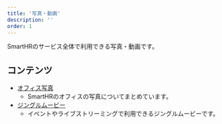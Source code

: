```yaml
---
title: '写真・動画'
description: ''
order: 1
---
```




SmartHRのサービス全体で利用できる写真・動画です。

## コンテンツ

- [オフィス写真](/photography/photography-office/)
    - SmartHRのオフィスの写真についてまとめています。
- [ジングルムービー](/photography/jingle-movie/)
    - イベントやライブストリーミングで利用できるジングルムービーです。
        <VideoEmbed
        poster="/images/jingle_movie_thumb.png"
        source="/video/jingle_movie.mp4"
        title="SmartHR jingle movie"
        youtubeUrl="https://www.youtube.com/watch?v=EKpYFkLSIjY"/>
